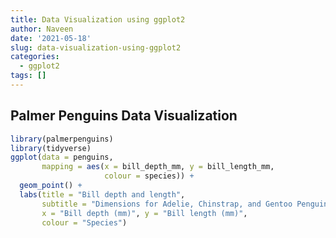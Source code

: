```yaml
---
title: Data Visualization using ggplot2
author: Naveen
date: '2021-05-18'
slug: data-visualization-using-ggplot2
categories:
  - ggplot2
tags: []
---
```



## Palmer Penguins Data Visualization
```r

library(palmerpenguins)
library(tidyverse)
ggplot(data = penguins, 
       mapping = aes(x = bill_depth_mm, y = bill_length_mm,
                     colour = species)) +
  geom_point() +
  labs(title = "Bill depth and length",
       subtitle = "Dimensions for Adelie, Chinstrap, and Gentoo Penguins",
       x = "Bill depth (mm)", y = "Bill length (mm)",
       colour = "Species")
```

